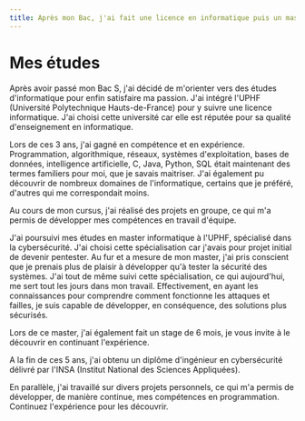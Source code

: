 ```yaml
---
title: Après mon Bac, j'ai fait une licence en informatique puis un master en cybersécurité à l'INSA.
---
```


# Mes études

Après avoir passé mon Bac S, j'ai décidé de m'orienter vers des études d'informatique pour enfin satisfaire ma passion.
J'ai intégré l'UPHF (Université Polytechnique Hauts-de-France) pour y suivre une licence informatique. J'ai choisi cette université car elle est réputée pour sa qualité d'enseignement en informatique.

Lors de ces 3 ans, j'ai gagné en compétence et en expérience. Programmation, algorithmique, réseaux, systèmes d'exploitation, bases de données, intelligence artificielle, C, Java, Python, SQL était maintenant des termes familiers pour moi, que je savais maitriser.
J'ai également pu découvrir de nombreux domaines de l'informatique, certains que je préféré, d'autres qui me correspondait moins.

Au cours de mon cursus, j'ai réalisé des projets en groupe, ce qui m'a permis de développer mes compétences en travail d'équipe.

J'ai poursuivi mes études en master informatique à l'UPHF, spécialisé dans la cybersécurité. J'ai choisi cette spécialisation car j'avais pour projet initial de devenir pentester. Au fur et a mesure de mon master, j'ai pris conscient que je prenais plus de plaisir à développer qu'à tester la sécurité des systèmes.
J'ai tout de même suivi cette spécialisation, ce qui aujourd'hui, me sert tout les jours dans mon travail. Effectivement, en ayant les connaissances pour comprendre comment fonctionne les attaques et failles, je suis capable de développer, en conséquence, des solutions plus sécurisés.

Lors de ce master, j'ai également fait un stage de 6 mois, je vous invite à le découvrir en continuant l'expérience.

A la fin de ces 5 ans, j'ai obtenu un diplôme d'ingénieur en cybersécurité délivré par l'INSA (Institut National des Sciences Appliquées).

En parallèle, j'ai travaillé sur divers projets personnels, ce qui m'a permis de développer, de manière continue, mes compétences en programmation. Continuez l'expérience pour les découvrir.
